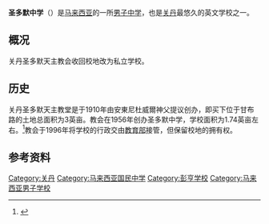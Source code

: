 {{Infobox school
| name                    = 关丹圣多默中学
| native_name             = {{lang-ms|SMK St. Thomas Kuantan}}
| image                   = 
| alt                     = 
| caption                 = 
| religion                = [[基督教|基督教]]
| denomination            = [[天主教会|天主教会]]
| motto                   = Studium Meum Veritas <small>([[拉丁文|拉丁文]])</small>
| motto_translation       =  My Pursuit is Truth
| streetaddress           = 米西拉路
| city                    = {{flag|Pahang}}[[关丹|关丹]]
| postcode                = 25300
| country                 = {{flag|Malaysia}}
| coordinates             = <!-- {{Coord|LAT|LON|display=inline,title}} -->
| established             = {{Start date and age|1956|df=y}}
| opened                  = 
| closed                  =
| type                    = 男子中学<br />卓越學校（Cluster School）
| district                = 
| grades                  = <div>
* Form 1
* Form 2
* Form 3
* Form 4
* Form 5
</div>
| superintendent          = 
| founder                 = Rev Father Louis Guittat
| principal               = 
| enrollment              = 
| faculty                 = 
| campus_type             = 
| campus_size             = 
| team_name               = St. Thomas's
| newspaper               = 
| colors                  = 
| communities             = 
| feeders                 = [[关丹|关丹]]SK St. Thomas
| website                 = {{URL|https://www.thomasiankuantan.edu.my/v1/}}
| footnotes               =
| free_label_1            = 简称
| free_1                  = SMKST
}}

'''圣多默中学'''（{{lang-ms|SMK St. Thomas Kuantan}}）是[[马来西亚|马来西亚]]的一所[[男子|男子]][[中学|中学]]，也是[[关丹|关丹]]最悠久的英文学校之一。

== 概况 ==
关丹圣多默天主教会收回校地改为私立学校。

== 历史 ==
关丹圣多默天主教堂是于1910年由安東尼杜威爾神父提议创办，即买下位于甘布路的土地总面积为3英亩。教会在1956年创办圣多默中学，学校面积为1.74英亩左右。<ref>{{cite news|url=https://www.thestar.com.my/news/community/2014/01/08/those-days-at-st-thomas-quick-dashes-to-the-canteen-and-fond-memories|title=Those days at St Thomas|publisher=[[星报_(马来西亚)|星报 (马来西亚)]]|date=2014-01-08|accessdate=2021-04-08|archive-date=2015-05-29|archive-url=https://web.archive.org/web/20150529024828/http://www.thestar.com.my/News/Community/2014/01/08/Those-days-at-St-Thomas-Quick-dashes-to-the-canteen-and-fond-memories/|dead-url=no}}</ref>教会于1996年将学校的行政交由[[马来西亚教育部|教育部]]接管，但保留校地的拥有权。

== 参考资料 ==
{{Portal|马来西亚}}
<references/>
[[Category:关丹|Category:关丹]]
[[Category:马来西亚国民中学|Category:马来西亚国民中学]]
[[Category:彭亨学校|Category:彭亨学校]]
[[Category:马来西亚男子学校|Category:马来西亚男子学校]]